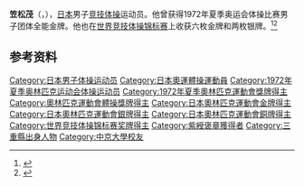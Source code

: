 {{NoteTA|G1=Sports}}
'''笠松茂'''（{{jpn|j=笠松 茂|hg=かさまつ しげる|rm=Kasamatsu Shigeru}}，{{bd|1947年|7月16日||}}），[[日本|日本]]男子[[竞技体操|竞技体操]]运动员。他曾获得1972年夏季奥运会体操比赛男子团体全能金牌。他也在[[世界竞技体操锦标赛|世界竞技体操锦标赛]]上收获六枚金牌和两枚银牌。<ref>{{Cite web|title=Shigeru KASAMATSU|url=https://www.olympic.org/shigeru-kasamatsu|accessdate=2021-03-27|work=International Olympic Committee|archive-date=2020-12-05|archive-url=https://web.archive.org/web/20201205071136/https://www.olympic.org/shigeru-kasamatsu|dead-url=no}}</ref><ref>{{cite web|url=https://www.olympedia.org/athletes/30592|title=Shigeru Kasamatsu|work=Olympedia|accessdate=2021-03-28|archive-date=2020-09-21|archive-url=https://web.archive.org/web/20200921150812/https://www.olympedia.org/athletes/30592|dead-url=no}}</ref>

== 参考资料 ==
{{reflist}}

{{奥林匹克运动会体操比赛男子团体全能冠军|1972}}
{{世界體操錦標賽男子個人全能冠軍}}
{{世界體操錦標賽男子自由體操冠軍}}
{{世界體操錦標賽男子跳馬冠軍}}
{{世界體操錦標賽男子單槓冠軍}}

{{Authority control}}
{{DEFAULTSORT:Kasamatsu, Shigeru}}
[[Category:日本男子体操运动员|Category:日本男子体操运动员]]
[[Category:日本奧運體操運動員|Category:日本奧運體操運動員]]
[[Category:1972年夏季奥林匹克运动会体操运动员|Category:1972年夏季奥林匹克运动会体操运动员]]
[[Category:1972年夏季奧林匹克運動會獎牌得主|Category:1972年夏季奧林匹克運動會獎牌得主]]
[[Category:奧林匹克運動會體操獎牌得主|Category:奧林匹克運動會體操獎牌得主]]
[[Category:日本奧林匹克運動會金牌得主|Category:日本奧林匹克運動會金牌得主]]
[[Category:日本奧林匹克運動會銀牌得主|Category:日本奧林匹克運動會銀牌得主]]
[[Category:日本奧林匹克運動會銅牌得主|Category:日本奧林匹克運動會銅牌得主]]
[[Category:世界竞技体操锦标赛奖牌得主|Category:世界竞技体操锦标赛奖牌得主]]
[[Category:紫綬褒章獲得者|Category:紫綬褒章獲得者]]
[[Category:三重縣出身人物|Category:三重縣出身人物]]
[[Category:中京大學校友|Category:中京大學校友]]